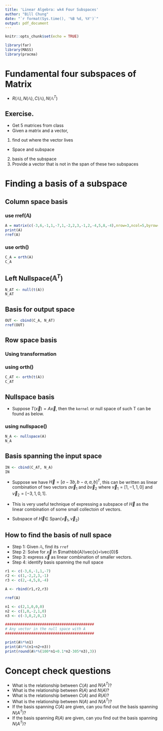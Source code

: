 ```yaml
---
title: 'Linear Algebra: wk4 Four Subspaces'
author: "Bill Chung"
date: "`r format(Sys.time(), '%B %d, %Y')`"
output: pdf_document
---
```


```r
knitr::opts_chunk$set(echo = TRUE)
```

```r
library(far)
library(MASS)
library(pracma)
```

# Fundamental four subspaces of Matrix

- $R(\mathbb{A}), N(\mathbb{A}), C(\mathbb{A}), N(\mathbb{A}^T)$

## Exercise.  

- Get 5 matrices from class 
- Given a matrix and a vector, 

(1) find out where the vector lives
  - Space and subspace
  
(2) basis of the subspace
(3) Provide a vector that is not in the span of these two subspaces

# Finding a basis of a subspace

## Column space basis

### use rref($\mathbb{A}$)

```r
A = matrix(c(-3,6,-1,1,-7,1,-2,2,3,-1,2,-4,5,8,-4),nrow=3,ncol=5,byrow=TRUE)
print(A)
rref(A)
```

### use orth()

```r
C_A = orth(A)
C_A
```

## Left Nullspace($\mathbb{A}^T$)

```r
N_AT <- null(t(A))
N_AT
```

## Basis for output space

```r
OUT <- cbind(C_A, N_AT)
rref(OUT)
```

## Row space basis 

### Using transformation


### using orth()

```r
C_AT <- orth(t(A))
C_AT
```

## Nullspace basis

- Suppose $T(\vec{x}) = A\vec{x}$, then the ```kernel``` or null space of such T can be found as below.

### using nullspace()

```r
N_A <- nullspace(A)
N_A
```

## Basis spanning the input space

```r
IN <- cbind(C_AT, N_A)
IN
```


- Suppose we have $\vec{H}=[a-3b,b-a,a,b]^T$, this can be written as linear combination of two vectors $a\vec{v}_1$ and $b\vec{v}_2$ where $\vec{v}_1 = [1,-1,1,0]$ and $\vec{v}_2 = [-3,1,0,1]$.

- This is very useful technique of expressing a subspace of $\vec{H}$ as the linear combination of some small collectoin of vectors.

- Subspace of $\vec{H} \in$ Span{$\vec{v}_1, \vec{v}_2$}

## How to find the basis of null space

- Step 1: Given $\mathbb{A}$, find its `rref`
- Step 2: Solve for $\vec{x}$ in $\mathbb{A}\vec{x}=\vec{0}$
- Step 3: express $\vec{x}$ as linear combination of smaller vectors.
- Step 4: identify basis spanning the null space

```r
r1 <- c(-3,6,-1,1,-7)
r2 <- c(1,-2,2,3,-1)
r3 <- c(2,-4,5,8,-4)

A <- rbind(r1,r2,r3)

rref(A)
```

```r
n1 <- c(2,1,0,0,0)
n2 <- c(1,0,-2,1,0)
n3 <- c(-3,0,2,0,1)

#########################################
# Any vector in the null space with A
#########################################

print(A%*%n1)
print(A%*%(n1+n2+n3))
print(round(A%*%(100*n1+0.1*n2-305*n3),3))
```

# Concept check questions

- What is the relationship between $C(A)$ and $N(A^T)$?
- What is the relationship between $R(A)$ and $N(A)$?
- What is the relationship between $C(A)$ and $R(A)$?
- What is the relationship between $N(A)$ and $N(A^T)$?
- If the basis spanning $C(A)$ are given, can you find out the basis
spanning $N(A^T)$?
- If the basis spanning $R(A)$ are given, can you find out the basis
spanning $N(A^T)$?


